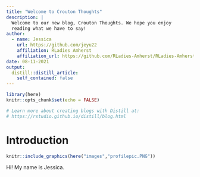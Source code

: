 ```yaml
---
title: "Welcome to Crouton Thoughts"
description: |
  Welcome to our new blog, Crouton Thoughts. We hope you enjoy 
  reading what we have to say!
author:
  - name: Jessica
    url: https://github.com/jeyu22
    affiliation: RLadies Amherst
    affiliation_url: https://github.com/RLadies-Amherst/RLadies-Amherst#rladies
date: 08-11-2021
output:
  distill::distill_article:
    self_contained: false
---
```


```r
library(here)
knitr::opts_chunk$set(echo = FALSE)

# Learn more about creating blogs with Distill at:
# https://rstudio.github.io/distill/blog.html

```

# Introduction

```r
knitr::include_graphics(here("images","profilepic.PNG"))
```
Hi! My name is Jessica. 

